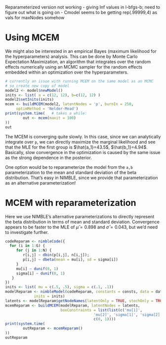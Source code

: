 Reparameterized version not working - giving Inf values in l-bfgs-b; need to figure out what is going on - Cmodel seems to be getting rep(.99999,4) as vals for maxNodes somehow

# Using MCEM 

We might also be interested in an empirical Bayes (maximum likelihood for the hyperparameters) analysis. This can be done by Monte Carlo Expectation Maximization, an algorithm that integrates over the random effects numerically using an MCMC sampler for the random effects embedded within an optimization over the hyperparameters. 

```r
# currently an issue with running MCEM on the same model as an MCMC
# so create new copy of model
model2 <- model$newModel()   
inits <- list( a = c(12, 12), b=c(12, 12) )
model2$setInits(inits)
mcem <- buildMCEM(model2, latentNodes = 'p', burnIn = 250, 
     optimMethod = 'Nelder-Mead')
print(system.time(   # takes a while:
        out <- mcem(maxit = 100)
))
out 
```

The MCEM is converging quite slowly. In this case, since we can analytically integrate over ```p```, we can directly maximize the marginal likelihood and see that the MLE for the first group is $\hat{a_1}=43.5$, $\hat{b_1}=4.94$. Basically, slow convergence in the optimization is caused by the same issue as the strong dependence in the posterior.

One option would be to reparameterize the model from the ```a,b``` parameterization to the mean and standard deviation of the beta distribution. That's easy in NIMBLE, since we provide that parameterization as an alternative parameterization!

# MCEM with reparameterization 

Here we use NIMBLE's alternative parameterizations to directly represent the beta distribution in terms of mean and standard deviation. Convergence appears to be faster to the MLE of $\hat\mu=0.898$ and $\hat\sigma=0.043$, but we'd need to investigate further. 

```r
codeReparam <- nimbleCode({
  for (i in 1:G) {
     for (j in 1:N) {
        r[i,j] ~ dbin(p[i,j], n[i,j]);
        p[i,j] ~ dbeta(mean = mu[i], sd = sigma[i]) 
     }
     mu[i] ~ dunif(0, 1)
     sigma[i] ~ dunif(0, 1)
   }
})
inits <- list( mu = c(.5, .5), sigma = c(.1, .1))
modelReparam <- nimbleModel(codeReparam, constants = consts, data = data, 
             inits = inits)
latents <- modelReparam$getNodeNames(latentOnly = TRUE, stochOnly = TRUE)
mcemReparam <- buildMCEM(modelReparam, latentNodes = latents,
                         boxConstraints = list(list(c('mu[1]', 
                                        'mu[2]', 'sigma[1]', 'sigma[2]'),
                                        c(0, 1))))
print(system.time(
        outReparam <- mcemReparam()
))
outReparam 
```


